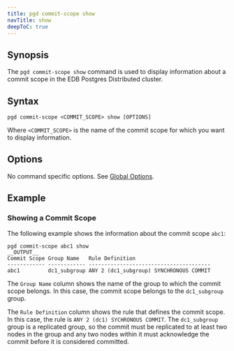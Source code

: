 ```yaml
---
title: pgd commit-scope show
navTitle: show
deepToC: true
---
```


## Synopsis

The `pgd commit-scope show` command is used to display information about a commit scope in the EDB Postgres Distributed cluster.

## Syntax

```plaintext
pgd commit-scope <COMMIT_SCOPE> show [OPTIONS]
```

Where `<COMMIT_SCOPE>` is the name of the commit scope for which you want to display information.

## Options

No command specific options. See [Global Options](/pgd/5.8/cli/command_ref/#global-options).

## Example

### Showing a Commit Scope

The following example shows the information about the commit scope `abc1`:

```shell
pgd commit-scope abc1 show
__OUTPUT__
Commit Scope Group Name   Rule Definition
------------ ------------ ---------------------------------------
abc1         dc1_subgroup ANY 2 (dc1_subgroup) SYNCHRONOUS COMMIT
```

The `Group Name` column shows the name of the group to which the commit scope belongs. In this case, the commit scope belongs to the `dc1_subgroup` group.

The `Rule Definition` column shows the rule that defines the commit scope. In this case, the rule is `ANY 2 (dc1) SYCHRONOUS COMMIT`.
The `dc1_subgroup` group is a replicated group, so the commit must be replicated to at least two nodes in the group and any two nodes within it must acknowledge the commit before it is considered committed.
